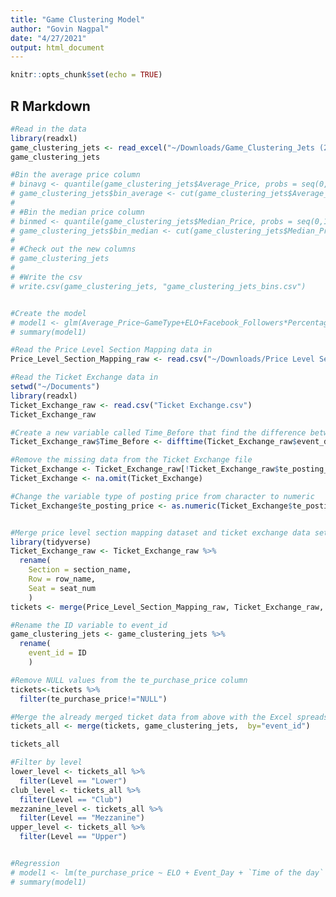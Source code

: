 ```yaml
---
title: "Game Clustering Model"
author: "Govin Nagpal"
date: "4/27/2021"
output: html_document
---
```


```r
knitr::opts_chunk$set(echo = TRUE)
```

## R Markdown
```r
#Read in the data
library(readxl)
game_clustering_jets <- read_excel("~/Downloads/Game_Clustering_Jets (2).xlsx")
game_clustering_jets

#Bin the average price column
# binavg <- quantile(game_clustering_jets$Average_Price, probs = seq(0,1,length.out=4))
# game_clustering_jets$bin_average <- cut(game_clustering_jets$Average_Price, breaks = binavg, include.lowest=T, right=F)
# 
# #Bin the median price column
# binmed <- quantile(game_clustering_jets$Median_Price, probs = seq(0,1,length.out=4))
# game_clustering_jets$bin_median <- cut(game_clustering_jets$Median_Price, breaks = binmed, include.lowest=T, right=F)
# 
# #Check out the new columns
# game_clustering_jets
# 
# #Write the csv
# write.csv(game_clustering_jets, "game_clustering_jets_bins.csv")


#Create the model
# model1 <- glm(Average_Price~GameType+ELO+Facebook_Followers*Percentage_W_previous_season,data=game_clustering_jets)
# summary(model1)
```


```r
#Read the Price Level Section Mapping data in
Price_Level_Section_Mapping_raw <- read.csv("~/Downloads/Price Level Section Mapping.csv")

#Read the Ticket Exchange data in 
setwd("~/Documents")
library(readxl)
Ticket_Exchange_raw <- read.csv("Ticket Exchange.csv")
Ticket_Exchange_raw

#Create a new variable called Time_Before that find the difference between the event day and the day the ticket was purchases
Ticket_Exchange_raw$Time_Before <- difftime(Ticket_Exchange_raw$event_date, Ticket_Exchange_raw$add_datetime, units= "days")

#Remove the missing data from the Ticket Exchange file
Ticket_Exchange <- Ticket_Exchange_raw[!Ticket_Exchange_raw$te_posting_price == "NULL", ] 
Ticket_Exchange <- na.omit(Ticket_Exchange)

#Change the variable type of posting price from character to numeric 
Ticket_Exchange$te_posting_price <- as.numeric(Ticket_Exchange$te_posting_price)


#Merge price level section mapping dataset and ticket exchange data set on section, row, and seat
library(tidyverse)
Ticket_Exchange_raw <- Ticket_Exchange_raw %>% 
  rename(
    Section = section_name,
    Row = row_name,
    Seat = seat_num
    )
tickets <- merge(Price_Level_Section_Mapping_raw, Ticket_Exchange_raw, by = c("Section", "Row", "Seat"))

#Rename the ID variable to event_id
game_clustering_jets <- game_clustering_jets %>% 
  rename(
    event_id = ID
    )

#Remove NULL values from the te_purchase_price column
tickets<-tickets %>%
  filter(te_purchase_price!="NULL")

#Merge the already merged ticket data from above with the Excel spreadsheet data we created 
tickets_all <- merge(tickets, game_clustering_jets,  by="event_id")

tickets_all

#Filter by level
lower_level <- tickets_all %>% 
  filter(Level == "Lower")
club_level <- tickets_all %>% 
  filter(Level == "Club")
mezzanine_level <- tickets_all %>% 
  filter(Level == "Mezzanine")
upper_level <- tickets_all %>% 
  filter(Level == "Upper")


#Regression
# model1 <- lm(te_purchase_price ~ ELO + Event_Day + `Time of the day` + Facebook_Followers, data=lower_level)
# summary(model1)
```

